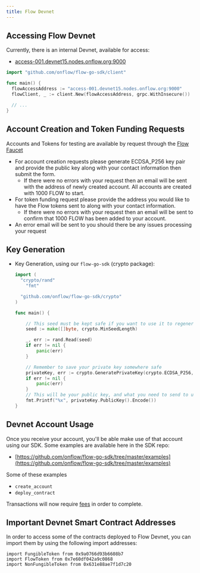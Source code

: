 ```yaml
---
title: Flow Devnet
---
```

## Accessing Flow Devnet

Currently, there is an internal Devnet, available for access:

- [access-001.devnet15.nodes.onflow.org:9000](http://access-001.devnet15.nodes.onflow.org:9000/)

```go
import "github.com/onflow/flow-go-sdk/client"

func main() {
  flowAccessAddress := "access-001.devnet15.nodes.onflow.org:9000"
  flowClient, _ := client.New(flowAccessAddress, grpc.WithInsecure())

  // ...
}

```

## Account Creation and Token Funding Requests

Accounts and Tokens for testing are available by request through the [Flow Faucet](https://testnet-faucet.onflow.org/) 

- For account creation requests please generate ECDSA_P256 key pair and provide the public key along with your contact information then submit the form.
    - If there were no errors with your request then an email will be sent with the address of newly created account. All accounts are created with 1000 FLOW to start.
- For token funding request please provide the address you would like to have the Flow tokens sent to along with your contact information.
    - If there were no errors with your request then an email will be sent to confirm that 1000 FLOW has been added to your account.
- An error email will be sent to you should there be any issues processing your request

## Key Generation

- Key Generation, using our `flow-go-sdk` (crypto package):

    ```go
    import (
      "crypto/rand"
    	"fmt"

      "github.com/onflow/flow-go-sdk/crypto"
    )

    func main() {

    	// This seed must be kept safe if you want to use it to regenerate your private key
    	seed := make([]byte, crypto.MinSeedLength)

    	_, err := rand.Read(seed)
    	if err != nil {
    		panic(err)
    	}

    	// Remember to save your private key somewhere safe
    	privateKey, err := crypto.GeneratePrivateKey(crypto.ECDSA_P256, seed)
    	if err != nil {
    		panic(err)
    	}
    	// This will be your public key, and what you need to send to us
    	fmt.Printf("%x", privateKey.PublicKey().Encode())
    }

    ```

## Devnet Account Usage

Once you receive your account, you'll be able make use of that account using our SDK. Some examples are available here in the SDK repo:

- [https://github.com/onflow/flow-go-sdk/tree/master/examples](https://github.com/onflow/flow-go-sdk/tree/master/examples)

Some of these examples

- `create_account`
- `deploy_contract`

Transactions will now require [fees](https://www.notion.so/token/concepts/) in order to complete.

## Important Devnet Smart Contract Addresses

In order to access some of the contracts deployed to Flow Devnet, you can import them by using the following import addresses:

```cadence
import FungibleToken from 0x9a0766d93b6608b7
import FlowToken from 0x7e60df042a9c0868
import NonFungibleToken from 0x631e88ae7f1d7c20

```
